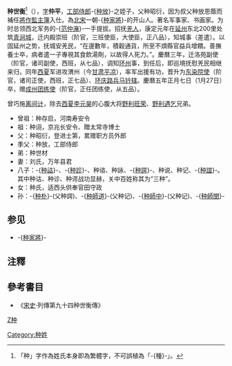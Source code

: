 {{noteTA
|1=种
}}
'''种世衡'''<ref>「种」字作為姓氏本身即為繁體字，不可誤植為「-{種}-」。</ref>（{{bd|985年||1045年||catIdx=C种}}），[[表字|字]]'''仲平'''，[[工部侍郎|工部侍郎]]-{[[种放|种放]]}-之姪子，父种昭衍，因为叔父种放恩蔭而補任[[將作監|將作監]][[主簿|主簿]]入仕。為[[北宋|北宋]]一朝-{[[种家將|种家將]]}-的开山人。著名军事家、书画家。为时总领西北军务的-{[[范仲淹|范仲淹]]}-一手提拔。招抚[[羌人|羌人]]，康定元年在[[延州|延州]]东北200里处筑[[青涧城|青涧城]]，迁内殿崇班（阶官，三班使臣，大使臣，正八品），知城事（差遣）。以固延州之势，抚城安羌民，“在邊數年，積穀通貨，所至不煩縣官益兵增饋。善撫養士卒，病者遣一子專視其食飲湯劑，以故得人死力。”。慶曆三年，迁洛苑副使（阶官，诸司副使，西班，从七品），调知[[环州|环州]]事，到任后，即巡境抚慰羌民相继来归，同年[[西夏|西夏]]军进攻渭州（今[[甘肃|甘肃]][[平凉|平凉]]），率军出援有功，晋升为[[散官|东染院使]]（阶官，诸司正使，西班，正七品）、[[环庆路|环庆路]][[兵马钤辖|兵马钤辖]]。慶曆五年正月七日（1月27日）卒，赠[[成州|成州]][[团练使|团练使]]（阶官，正任团练使，从五品）。

曾巧施[[离间计|离间计]]，除去[[西夏|西夏]][[李元昊|李元昊]]的心腹大将[[野利旺荣|野利旺荣]]、[[野利遇乞|野利遇乞]]兄弟。

*曾祖：种存启，河南寿安令
*祖：种诩，京兆长安令、贈太常寺博士
*父：种昭衍，登进士第，累赠职方员外郎
*季父：种放，工部侍郎
*弟：种世材
*妻：刘氏，万年县君
*八子：-{[[种詁|种詁]]}-、-{[[种診|种診]]}-、种谘、种詠、-{[[种諤|种諤]]}-、种说、种记、-{[[种誼|种誼]]}-。其中种诂、种诊、种谔战功显赫，关中百姓称其为“三种”。
*女：种氏，适西头供奉官田守政
*孙：-{[[种朴|种朴]]}-(父种諤)、-{[[种師道|种師道]]}-(父种记)、-{[[种師中|种師中]]}-(父种记)、-{[[种師閔|种師閔]]}-

== 参见 ==
*-{[[种家將|种家將]]}-

==注釋==
{{reflist}}

== 參考書目 ==
* 《[[宋史|宋史]]·列傳第九十四种世衡傳》

[[category:宋朝軍事人物|Z种]]
[[Category:种姓|Category:种姓]]